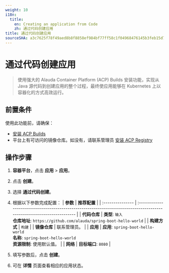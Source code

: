 ```yaml
---
weight: 10
i18n:
  title:
    en: Creating an application from Code
    zh: 通过代码创建应用
title: 通过代码创建应用
sourceSHA: a3c7625f78f49aed8b8f8858ef984bf77ff58c1f04968476145b3feb15d7dc5f
---
```


# 通过代码创建应用

> 使用强大的 Alauda Container Platform (ACP) Builds 安装功能，实现从 Java 源代码到创建应用的整个过程，最终使应用能够在 Kubernetes 上以容器化的方式高效运行。

## 前置条件

使用此功能前，请确保：

- [安装 ACP Builds](../install_builds/install_builds_opeator.mdx)
- 平台上有可访问的镜像仓库。如没有，请联系管理员 [安装 ACP Registry](/developer/registry/install_registry.mdx)

## 操作步骤

1. **容器平台**，点击 **应用** > **应用**。

2. 点击 **创建**。

3. 选择 **通过代码创建**。

4. 根据以下参数完成配置：
   | **参数**        | **推荐配置**                                                                                                              |
   | :--------------- | :--------------------------------------------------------------------------------------------------------------------- |
   | **代码仓库**    | **类型**: `输入`<br /> **仓库地址**: `https://github.com/alauda/spring-boot-hello-world`                                |
   | **构建方式**     | `构建`                                                                                                                  |
   | **镜像仓库**     | 联系管理员。                                                                                                           |
   | **应用**        | **应用**: `spring-boot-hello-world`<br /> **名称**: `spring-boot-hello-world` <br />**资源限制**: 使用默认值。 |
   | **网络**        | **目标端口**: `8080`                                                                                                  |

5. 填写参数后，点击 **创建**。

6. 可在 **详情** 页面查看相应的应用状态。
